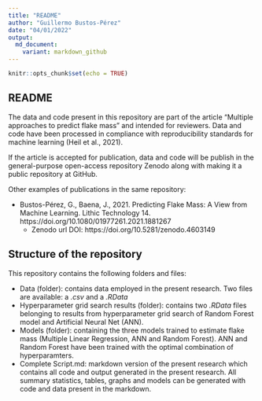 ```yaml
---
title: "README"
author: "Guillermo Bustos-Pérez"
date: "04/01/2022"
output: 
  md_document:
    variant: markdown_github
---
```


```r
knitr::opts_chunk$set(echo = TRUE)
```

## README   

The data and code present in this repository are part of the article “Multiple approaches to predict flake mass” and intended for reviewers. Data and code have been processed in compliance with reproducibility standards for machine learning (Heil et al., 2021).  

If the article is accepted for publication, data and code will be publish in the general-purpose open-access repository Zenodo along with making it a public repository at GitHub.    

Other examples of publications in the same repository:    

  * Bustos-Pérez, G., Baena, J., 2021. Predicting Flake Mass: A View from Machine Learning. Lithic Technology 14. https://doi.org/10.1080/01977261.2021.1881267   
    * Zenodo url DOI: https://doi.org/10.5281/zenodo.4603149   
  
## Structure of the repository   

This repository contains the following folders and files:  

  * Data (folder): contains data employed in the present research. Two files are available: a *.csv* and a *.RData*  
  * Hyperparameter grid search results (folder): contains two *.RData* files belonging to results from hyperparameter grid search of Random Forest model and Artificial Neural Net (ANN).   
  * Models (folder): containing the three models trained to estimate flake mass (Multiple Linear Regression, ANN and Random Forest). ANN and Random Forest have been trained with the optimal combination of hyperparamters.  
  * Complete Script.md: markdown version of the present research which contains all code and output generated in the present research. All summary statistics, tables, graphs and models can be generated with code and data present in the markdown.   
  